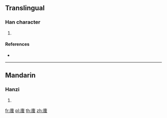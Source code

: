 {{character info/new}}
==Translingual==

===Han character===
{{Han char|rn=142|rad=虫|as=11|sn=17|four=00236|canj=IHJI}}

# {{defn|Han|sort=虫11}}

====References====
* {{Han ref|kx=1095.090|dkj=33508|hdz=42887.070|uh=87B7|ud=34743|bh=EE66|bd=61030}}

----

==Mandarin==

===Hanzi===
{{cmn-hanzi|pin=[[pí]] ([[pi2]])|wg=p'i<sup>2</sup>}}

# {{defn|lang=cmn|sort=虫11}}

[[fr:螷]]
[[pl:螷]]
[[th:螷]]
[[zh:螷]]